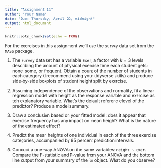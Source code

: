 ---
title: "Assignment 11"
author: "Your Name"
date: "Due: Thursday, April 22, midnight"
output: html_document
---

```{r setup, include=FALSE}
knitr::opts_chunk$set(echo = TRUE)
```
 
For the exercises in this assignment we'll use the `survey` data set from the `MASS` package. 

1. The `survey` data set has a variable `Exer`, a factor with $k=3$ levels describing the amount of physical exercise time each student gets: none, some, or frequent. Obtain a count of the number of students in each category (I recommend using your tidyverse skills) and produce side-by-side boxplots of student height split by exercise. 

2. Assuming independence of the observations and normality, fit a linear regression model with height as the response variable and exercise as teh explanatory variable. What's the default referenc elevel of the predictor? Produce a model summary. 

3. Draw a conclusion based on your fitted model: does it appear that exercise frequency has any impact on mean height? What is the nature of the estimated effect? 

4. Predict the mean heights of one individual in each of the three exercise categories, accompanied by 95 percent prediction intervals. 

5. Conduct a one-way ANOVA on the same variables: `Height ~ Exer`. Compare the F-statistic and P-value from your ANOVA and the bottom line output from your summary of the `lm` object. What do you observe? 




